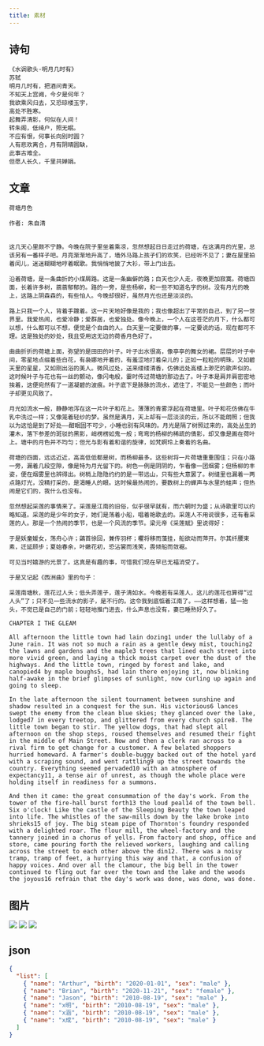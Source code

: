 ---
title: 素材
---

## 诗句

```
《水调歌头·明月几时有》
苏轼
明月几时有，把酒问青天。
不知天上宫阙，今夕是何年？
我欲乘风归去，又恐琼楼玉宇，
高处不胜寒。
起舞弄清影，何似在人间！
转朱阁，低绮户，照无眠。
不应有恨，何事长向别时圆？
人有悲欢离合，月有阴晴圆缺，
此事古难全。
但愿人长久，千里共婵娟。
```

## 文章

```
荷塘月色

作者: 朱自清

　
这几天心里颇不宁静。今晚在院子里坐着乘凉，忽然想起日日走过的荷塘，在这满月的光里，总该另有一番样子吧。月亮渐渐地升高了，墙外马路上孩子们的欢笑，已经听不见了；妻在屋里拍着闰儿，迷迷糊糊地哼着眠歌。我悄悄地披了大衫，带上门出去。

沿着荷塘，是一条曲折的小煤屑路。这是一条幽僻的路；白天也少人走，夜晚更加寂寞。荷塘四面，长着许多树，蓊蓊郁郁的。路的一旁，是些杨柳，和一些不知道名字的树。没有月光的晚上，这路上阴森森的，有些怕人。今晚却很好，虽然月光也还是淡淡的。

路上只我一个人，背着手踱着。这一片天地好像是我的；我也像超出了平常的自己，到了另一世界里。我爱热闹，也爱冷静；爱群居，也爱独处。像今晚上，一个人在这苍茫的月下，什么都可以想，什么都可以不想，便觉是个自由的人。白天里一定要做的事，一定要说的话，现在都可不理。这是独处的妙处，我且受用这无边的荷香月色好了。

曲曲折折的荷塘上面，弥望的是田田的叶子。叶子出水很高，像亭亭的舞女的裙。层层的叶子中间，零星地点缀着些白花，有袅娜地开着的，有羞涩地打着朵儿的；正如一粒粒的明珠，又如碧天里的星星，又如刚出浴的美人。微风过处，送来缕缕清香，仿佛远处高楼上渺茫的歌声似的。这时候叶子与花也有一丝的颤动，像闪电般，霎时传过荷塘的那边去了。叶子本是肩并肩密密地挨着，这便宛然有了一道凝碧的波痕。叶子底下是脉脉的流水，遮住了，不能见一些颜色；而叶子却更见风致了。

月光如流水一般，静静地泻在这一片叶子和花上。薄薄的青雾浮起在荷塘里。叶子和花仿佛在牛乳中洗过一样；又像笼着轻纱的梦。虽然是满月，天上却有一层淡淡的云，所以不能朗照；但我以为这恰是到了好处——酣眠固不可少，小睡也别有风味的。月光是隔了树照过来的，高处丛生的灌木，落下参差的斑驳的黑影，峭楞楞如鬼一般；弯弯的杨柳的稀疏的倩影，却又像是画在荷叶上。塘中的月色并不均匀；但光与影有着和谐的旋律，如梵婀玲上奏着的名曲。

荷塘的四面，远远近近，高高低低都是树，而杨柳最多。这些树将一片荷塘重重围住；只在小路一旁，漏着几段空隙，像是特为月光留下的。树色一例是阴阴的，乍看像一团烟雾；但杨柳的丰姿，便在烟雾里也辨得出。树梢上隐隐约约的是一带远山，只有些大意罢了。树缝里也漏着一两点路灯光，没精打采的，是渴睡人的眼。这时候最热闹的，要数树上的蝉声与水里的蛙声；但热闹是它们的，我什么也没有。

忽然想起采莲的事情来了。采莲是江南的旧俗，似乎很早就有，而六朝时为盛；从诗歌里可以约略知道。采莲的是少年的女子，她们是荡着小船，唱着艳歌去的。采莲人不用说很多，还有看采莲的人。那是一个热闹的季节，也是一个风流的季节。梁元帝《采莲赋》里说得好：

于是妖童媛女，荡舟心许；鷁首徐回，兼传羽杯；欋将移而藻挂，船欲动而萍开。尔其纤腰束素，迁延顾步；夏始春余，叶嫩花初，恐沾裳而浅笑，畏倾船而敛裾。

可见当时嬉游的光景了。这真是有趣的事，可惜我们现在早已无福消受了。

于是又记起《西洲曲》里的句子：

采莲南塘秋，莲花过人头；低头弄莲子，莲子清如水。今晚若有采莲人，这儿的莲花也算得“过人头”了；只不见一些流水的影子，是不行的。这令我到底惦着江南了。——这样想着，猛一抬头，不觉已是自己的门前；轻轻地推门进去，什么声息也没有，妻已睡熟好久了。
```

```
CHAPTER I THE GLEAM

All afternoon the little town had lain dozing1 under the lullaby of a June rain. It was not so much a rain as a gentle dewy mist, touching2 the lawns and gardens and the maple3 trees that lined each street into more vivid green, and laying a thick moist carpet over the dust of the highways. And the little town, ringed by forest and lake, and canopied4 by maple boughs5, had lain there enjoying it, now blinking half-awake in the brief glimpses of sunlight, now curling up again and going to sleep.

In the late afternoon the silent tournament between sunshine and shadow resulted in a conquest for the sun. His victorious6 lances swept the enemy from the clean blue skies; they glanced over the lake, lodged7 in every treetop, and glittered from every church spire8. The little town began to stir. The yellow dogs, that had slept all afternoon on the shop steps, roused themselves and resumed their fight in the middle of Main Street. Now and then a clerk ran across to a rival firm to get change for a customer. A few belated shoppers hurried homeward. A farmer's double-buggy backed out of the hotel yard with a scraping sound, and went rattling9 up the street towards the country. Everything seemed pervaded10 with an atmosphere of expectancy11, a tense air of unrest, as though the whole place were holding itself in readiness for a summons.

And then it came: the great consummation of the day's work. From the tower of the fire-hall burst forth13 the loud peal14 of the town bell. Six o'clock! Like the castle of the Sleeping Beauty the town leaped into life. The whistles of the saw-mills down by the lake broke into shrieks15 of joy. The big steam pipe of Thornton's foundry responded with a delighted roar. The flour mill, the wheel-factory and the tannery joined in a chorus of yells. From factory and shop, office and store, came pouring forth the relieved workers, laughing and calling across the street to each other above the din12. There was a noisy tramp, tramp of feet, a hurrying this way and that, a confusion of happy voices. And over all the clamour, the big bell in the tower continued to fling out far over the town and the lake and the woods the joyous16 refrain that the day's work was done, was done, was done.
```

## 图片

![](../assets/Jerry.jpg)
![](../assets/Tom.jpg)
![](../assets/Tuffy.jpg)

## json

```json
{
  "list": [
    { "name": "Arthur", "birth": "2020-01-01", "sex": "male" },
    { "name": "Brian", "birth": "2020-11-21", "sex": "female" },
    { "name": "Jason", "birth": "2010-08-19", "sex": "male" },
    { "name": "x明", "birth": "2010-08-19", "sex": "male" },
    { "name": "x涵", "birth": "2010-08-19", "sex": "male" },
    { "name": "x成", "birth": "2010-08-19", "sex": "male" }
  ]
}
```
